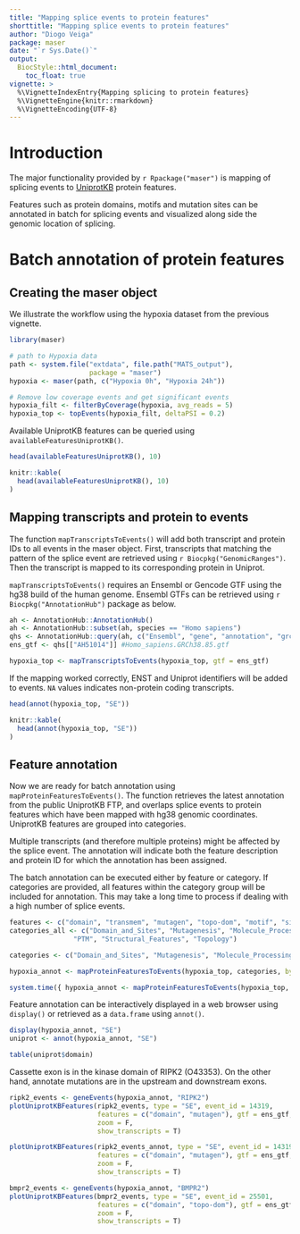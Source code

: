 ```yaml
---
title: "Mapping splice events to protein features"
shorttitle: "Mapping splice events to protein features"
author: "Diogo Veiga"
package: maser
date: "`r Sys.Date()`"
output:
  BiocStyle::html_document:
    toc_float: true  
vignette: >
  %\VignetteIndexEntry{Mapping splicing to protein features}
  %\VignetteEngine{knitr::rmarkdown}
  %\VignetteEncoding{UTF-8}
---
```


# Introduction

The major functionality provided by `r Rpackage("maser")` is mapping of splicing events to [UniprotKB](http://www.uniprot.org/) protein features.  

Features such as protein domains, motifs and mutation sites can be annotated in batch for splicing events and visualized along side the genomic location of splicing.  


# Batch annotation of protein features

## Creating the maser object
We illustrate the workflow using the hypoxia dataset from the previous vignette.

```r
library(maser)

# path to Hypoxia data
path <- system.file("extdata", file.path("MATS_output"),
                    package = "maser")
hypoxia <- maser(path, c("Hypoxia 0h", "Hypoxia 24h"))

# Remove low coverage events and get significant events
hypoxia_filt <- filterByCoverage(hypoxia, avg_reads = 5)
hypoxia_top <- topEvents(hypoxia_filt, deltaPSI = 0.2)

```

Available UniprotKB features can be queried using `availableFeaturesUniprotKB()`.

```r
head(availableFeaturesUniprotKB(), 10)
```

```r
knitr::kable(
  head(availableFeaturesUniprotKB(), 10)
)

```

## Mapping transcripts and protein to events 
The function `mapTranscriptsToEvents()` will add both transcript and protein IDs to all events in the maser object. First, transcripts that matching the pattern of the splice event are retrieved using `r Biocpkg("GenomicRanges")`. Then the transcript is mapped to its corresponding protein in Uniprot.  

`mapTranscriptsToEvents()` requires an Ensembl or Gencode GTF using the hg38 build of the human genome. Ensembl GTFs can be retrieved using `r Biocpkg("AnnotationHub")` package as below.

```r
ah <- AnnotationHub::AnnotationHub()
ah <- AnnotationHub::subset(ah, species == "Homo sapiens")
qhs <- AnnotationHub::query(ah, c("Ensembl", "gene", "annotation", "grch38"))
ens_gtf <- qhs[["AH51014"]] #Homo_sapiens.GRCh38.85.gtf
```

```r
hypoxia_top <- mapTranscriptsToEvents(hypoxia_top, gtf = ens_gtf)
```

If the mapping worked correctly, ENST and Uniprot identifiers will be added to events. `NA` values indicates non-protein coding transcripts.

```r
head(annot(hypoxia_top, "SE"))
```

```r
knitr::kable(
  head(annot(hypoxia_top, "SE"))
)
```

## Feature annotation

Now we are ready for batch annotation using `mapProteinFeaturesToEvents()`. The function retrieves the latest annotation from the public UniprotKB FTP, and overlaps splice events to protein features which have been mapped with hg38 genomic coordinates. UniprotKB features are grouped into categories.  

Multiple transcripts (and therefore multiple proteins) might be affected by the splice event. The annotation will indicate both the feature description and protein ID for which the annotation has been assigned. 

The batch annotation can be executed either by feature or category. If categories are provided, all features within the category group will be included for annotation. This may take a long time to process if dealing with a high number of splice events.

```r
features <- c("domain", "transmem", "mutagen", "topo-dom", "motif", "signal", "DNA-bind")
categories_all <- c("Domain_and_Sites", "Mutagenesis", "Molecule_Processing",
                "PTM", "Structural_Features", "Topology")

categories <- c("Domain_and_Sites", "Mutagenesis", "Molecule_Processing", "Topology")

hypoxia_annot <- mapProteinFeaturesToEvents(hypoxia_top, categories, by = "category")

system.time({ hypoxia_annot <- mapProteinFeaturesToEvents(hypoxia_top, categories, by = "category") })

```

Feature annotation can be interactively displayed in a web browser using `display()` or retrieved as a `data.frame` using `annot()`.  

```r
display(hypoxia_annot, "SE")
uniprot <- annot(hypoxia_annot, "SE")
```

```r
table(uniprot$domain)
```

Cassette exon is in the kinase domain of RIPK2 (O43353). On the other hand, annotate mutations are in the upstream and downstream exons.


```r

ripk2_events <- geneEvents(hypoxia_annot, "RIPK2")
plotUniprotKBFeatures(ripk2_events, type = "SE", event_id = 14319, 
                      features = c("domain", "mutagen"), gtf = ens_gtf, 
                      zoom = F,
                      show_transcripts = T)

plotUniprotKBFeatures(ripk2_events_annot, type = "SE", event_id = 14319, 
                      features = c("domain", "mutagen"), gtf = ens_gtf, 
                      zoom = F,
                      show_transcripts = T)

```

```r

bmpr2_events <- geneEvents(hypoxia_annot, "BMPR2")
plotUniprotKBFeatures(bmpr2_events, type = "SE", event_id = 25501, 
                      features = c("domain", "topo-dom"), gtf = ens_gtf, 
                      zoom = F,
                      show_transcripts = T)

```






